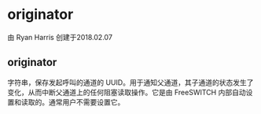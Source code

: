 # originator 

 由 Ryan Harris 创建于2018.02.07

## originator

字符串，保存发起呼叫的通道的 UUID。用于通知父通道，其子通道的状态发生了变化，从而中断父通道上的任何阻塞读取操作。它是由 FreeSWITCH 内部自动设置和读取的。通常用户不需要设置它。